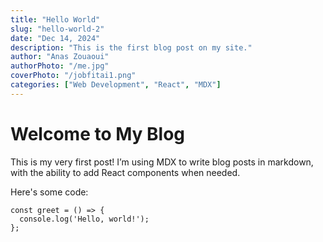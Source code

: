 ```yaml
---
title: "Hello World"
slug: "hello-world-2"
date: "Dec 14, 2024"
description: "This is the first blog post on my site."
author: "Anas Zouaoui"
authorPhoto: "/me.jpg" 
coverPhoto: "/jobfitai1.png" 
categories: ["Web Development", "React", "MDX"]
---
```


# Welcome to My Blog

This is my very first post! I’m using MDX to write blog posts in markdown, with the ability to add React components when needed.

Here's some code:

```tsx
const greet = () => {
  console.log('Hello, world!');
};
